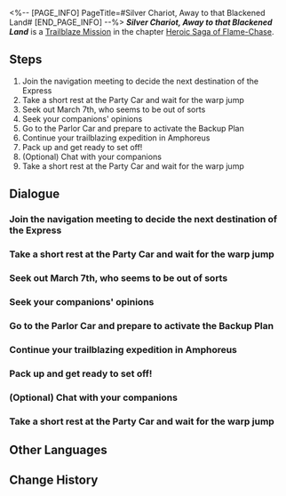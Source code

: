 <%-- [PAGE_INFO]
PageTitle=#Silver Chariot, Away to that Blackened Land#
[END_PAGE_INFO] --%>
{{Stub|Dialogue.}}
{{Mission Infobox
|id            = 1040101
|title         = 
|image         = {{subst:void|<!--$UPLOAD:<<SpriteOutput/Chronicle/1040101_f.png>-<Mission Silver Chariot, Away to that Blackened Land Stelle.png>-<Fate's Atlas Images>>-->}}{{subst:void|<!--$UPLOAD:<<SpriteOutput/Chronicle/1040101_m.png>-<Mission Silver Chariot, Away to that Blackened Land Caelus.png>-<Fate's Atlas Images>>-->}}
<gallery>
Mission Silver Chariot, Away to that Blackened Land Stelle.png|Stelle
Mission Silver Chariot, Away to that Blackened Land Caelus.png|Caelus
</gallery>
|type          = Trailblaze
|event_name    = 
|chapter       = Heroic Saga of Flame-Chase
|requirements  = [[Trailblaze Mission]] ''[[A New Venture on the Eighth Dawn]]'' completed
|summary       = With the Express' fuel reserves on the verge of running dry, you vote to head to Amphoreus, The Eternal Land. Before you set out, March 7th falls ill, and the crew can only proceed using a backup plan. You and Dan Heng depart toward Amphoreus using a train coach to scout and explore. However, the coach is attacked and downed, forcing you both to land in the vicinity of a temple. Here, you meet the Chrysos Heirs Phainon and Tribbie, and follow them to reach the only pure land of the end times: The holy city of Okhema. However, you are greeted by the Strife Titan Nikador raiding the city. You decide to help and rally to the city's defense alongside the Chrysos Heirs. Finally, after a bitter battle, you manage to defeat one of Nikador's divine shells.
|characters    = Black Swan; Dan Heng; Himeko; March 7th; Pom-Pom; Sunday; Trailblazer; Welt
|startLocation = [[Astral Express]] - [[Parlor Car]]
|world         = Astral Express
|area          = Parlor Car
|prev          = A New Venture on the Eighth Dawn
|next          = Distant Travelers, Listen to this World's Prayer
|rewards       = Trailblaze EXP*1,200; Stellar Jade*150; Traveler's Guide*12; Lost Crystal*12; Celestial Ambrosia*240; Living Flame (Disk)*1 { text = ''Living Flame'' }; Credit*160,000
}}
'''''Silver Chariot, Away to that Blackened Land''''' is a [[Trailblaze Mission]] in the chapter [[Heroic Saga of Flame-Chase]].

==Steps==
# Join the navigation meeting to decide the next destination of the Express
# Take a short rest at the Party Car and wait for the warp jump
# Seek out March 7th, who seems to be out of sorts
# Seek your companions' opinions
# Go to the Parlor Car and prepare to activate the Backup Plan
# Continue your trailblazing expedition in Amphoreus
# Pack up and get ready to set off!
# (Optional) Chat with your companions
# Take a short rest at the Party Car and wait for the warp jump

<!--
==Gameplay Notes==

--><!--
==Trial Character==

-->
==Dialogue==
{{Stub Dialogue}}

===Join the navigation meeting to decide the next destination of the Express{{subst:void|<!--104010103-->}}===
{{Mission Description|type=trailblaze|location=Parlor Car|The journey to Penacony has come to a close once again. With the Express running low on energy, a journey that is sufficiently Trailblazing is urgently needed to refuel.}}
{{Dialogue Start}}
:{{tx}}
{{Dialogue End}}

===Take a short rest at the Party Car and wait for the warp jump{{subst:void|<!--104010110-->}}===
{{Dialogue Start}}
:{{tx}}
{{Dialogue End}}

===Seek out March 7th, who seems to be out of sorts{{subst:void|<!--104010111-->}}===
{{Mission Description|type=trailblaze|location=Passenger Cabin|update|When setting off, March 7th seems to be feeling unwell...}}
{{Dialogue Start}}
:{{tx}}
{{Dialogue End}}

===Seek your companions' opinions{{subst:void|<!--104010129-->}}===
{{Dialogue Start}}
:{{tx}}
{{Dialogue End}}

===Go to the Parlor Car and prepare to activate the Backup Plan{{subst:void|<!--104010102-->}}===
{{Mission Description|type=trailblaze|location=Parlor Car|update|The absence of March 7th has introduced a new layer of uncertainty to this trailblazing expedition. To keep the expedition on course, Miss Himeko decides to activate the Backup Plan.}}
{{Dialogue Start}}
:{{tx}}
{{Dialogue End}}

===Continue your trailblazing expedition in Amphoreus{{subst:void|<!--104010138-->}}===
{{Mission Description|type=trailblaze|location=Parlor Car|update|The coach was forced to make an emergency landing, but thankfully, we were both unharmed. Our initial assessment suggests that this world contains civilization. We resolve to remain vigilant as we explore this unfamiliar land.}}
{{Dialogue Start}}
:{{tx}}
{{Dialogue End}}

===Pack up and get ready to set off!{{subst:void|<!--104010118-->}}===
{{Mission Description|type=trailblaze|location=Party Car|update|The journey to Penacony has come to a close once again. With the Express running low on energy, a journey that is sufficiently Trailblazing is urgently needed to refuel.}}
{{Dialogue Start}}
:{{tx}}
{{Dialogue End}}

===(Optional) Chat with your companions{{subst:void|<!--104010125-->}}===
{{Dialogue Start}}
:{{tx}}
{{Dialogue End}}

===Take a short rest at the Party Car and wait for the warp jump{{subst:void|<!--104010109-->}}===
{{Dialogue Start}}
:{{tx}}
{{Dialogue End}}

==Other Languages==
{{Other Languages
|en   = Silver Chariot, Away to that Blackened Land
|zhs  = 银辇啊，迅赴那黑色大地
|zht  = 銀輦啊，速赴那黑色大地
|ja   = 銀の列車よ、黒き大地へ走れ
|ko   = 은빛 전차여, 검은 대지로 나아가라
|es   = Carruaje de plata, ve raudo hacia esa tierra ennegrecida
|fr   = Wagon d'argent, en route vers les terres du néant
|ru   = О серебряная колесница, мчись на тёмные земли
|th   = ราชรถสีเงินเอ๋ย จงมุ่งสู่ผืนดินทมิฬ
|vi   = Cỗ Xe Bạc, Mau Lao Đến Vùng Đất Đen Tối
|de   = Silberner Streitwagen, fliege über das dunkle Land
|id   = Kereta Perak, Pergi ke Tanah Hitam itu
|pt   = Carroça Prateada, Rumo à Terra Enegrecida
}}

==Change History==
{{Change History|3.0}}
